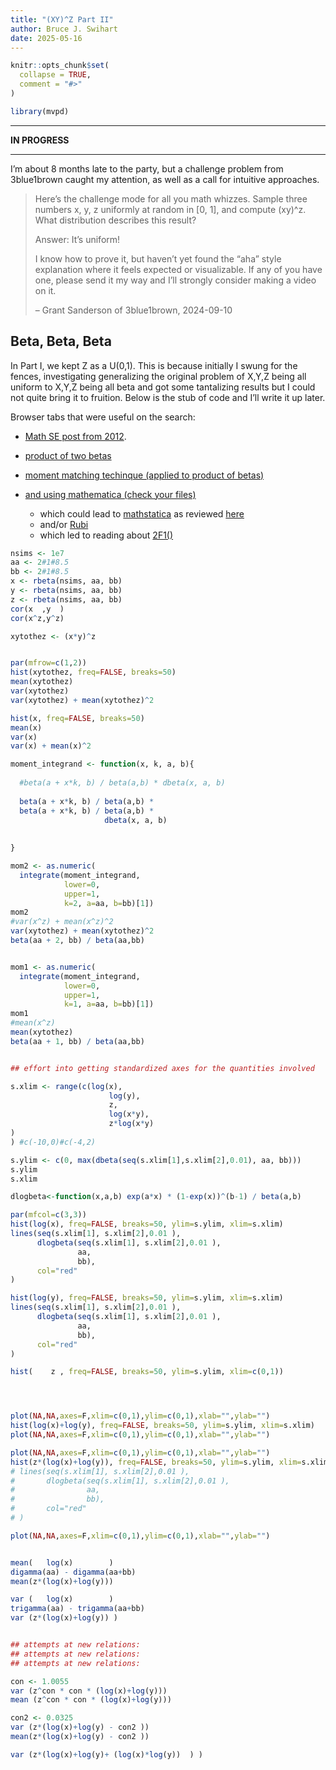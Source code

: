 ```yaml
---
title: "(XY)^Z Part II"
author: Bruce J. Swihart
date: 2025-05-16
---
```


```r
knitr::opts_chunk$set(
  collapse = TRUE,
  comment = "#>"
)
```

```r
library(mvpd)
```

___ 

**IN PROGRESS**

---

I'm about 8 months late to the party, but a challenge problem from 3blue1brown
caught my attention, as well as a call for intuitive approaches.

> Here's the challenge mode for all you math whizzes. Sample three numbers x, y, z uniformly at random in [0, 1], and compute (xy)^z. What distribution describes this result?
>
> Answer: It's uniform!
>
> I know how to prove it, but haven't yet found the "aha" style explanation where it feels expected or visualizable. If any of you have one, please send it my way and I'll strongly consider making a video on it.
>
> -- Grant Sanderson of 3blue1brown, 2024-09-10



## Beta, Beta, Beta

In Part I, we kept Z as a U(0,1).  This is because initially I swung for the fences, investigating generalizing the original problem of X,Y,Z being all uniform to X,Y,Z being all beta and got some tantalizing results but I could not quite bring it to fruition.  Below is the stub of code and I'll write it up later.

Browser tabs that were useful on the search:

  * [Math SE post from 2012](https://math.stackexchange.com/q/261783/180716).  
  
  * [product of two betas](https://math.stackexchange.com/q/1073364/180716)
  
  * [moment matching techinque (applied to product of betas)](https://math.stackexchange.com/a/2440749/180716)
  
  * [and using mathematica (check your files)](https://math.stackexchange.com/a/2441409/180716)
    * which could lead to [mathstatica](http://www.mathstatica.com/) as reviewed [here](http://www.jstatsoft.org/v47/s01/paper)
    * and/or [Rubi](https://rulebasedintegration.org/downloadRubi.html)
    * which led to reading about [2F1()](https://en.wikipedia.org/wiki/Hypergeometric_function#Integral_formulas)

```r

nsims <- 1e7
aa <- 2#1#8.5
bb <- 2#1#8.5
x <- rbeta(nsims, aa, bb)
y <- rbeta(nsims, aa, bb)
z <- rbeta(nsims, aa, bb)
cor(x  ,y  )
cor(x^z,y^z)

xytothez <- (x*y)^z


par(mfrow=c(1,2))
hist(xytothez, freq=FALSE, breaks=50)
mean(xytothez)
var(xytothez)
var(xytothez) + mean(xytothez)^2

hist(x, freq=FALSE, breaks=50)
mean(x)
var(x)
var(x) + mean(x)^2

moment_integrand <- function(x, k, a, b){
  
  #beta(a + x*k, b) / beta(a,b) * dbeta(x, a, b)
  
  beta(a + x*k, b) / beta(a,b) * 
  beta(a + x*k, b) / beta(a,b) * 
                     dbeta(x, a, b)
  
  
}

mom2 <- as.numeric(
  integrate(moment_integrand,
            lower=0,
            upper=1,
            k=2, a=aa, b=bb)[1])
mom2
#var(x^z) + mean(x^z)^2
var(xytothez) + mean(xytothez)^2
beta(aa + 2, bb) / beta(aa,bb)


mom1 <- as.numeric(
  integrate(moment_integrand,
            lower=0,
            upper=1,
            k=1, a=aa, b=bb)[1])
mom1
#mean(x^z)
mean(xytothez)
beta(aa + 1, bb) / beta(aa,bb)


## effort into getting standardized axes for the quantities involved

s.xlim <- range(c(log(x),
                      log(y),
                      z,
                      log(x*y),
                      z*log(x*y)
)
) #c(-10,0)#c(-4,2)

s.ylim <- c(0, max(dbeta(seq(s.xlim[1],s.xlim[2],0.01), aa, bb)))
s.ylim
s.xlim

dlogbeta<-function(x,a,b) exp(a*x) * (1-exp(x))^(b-1) / beta(a,b)

par(mfcol=c(3,3))
hist(log(x), freq=FALSE, breaks=50, ylim=s.ylim, xlim=s.xlim)
lines(seq(s.xlim[1], s.xlim[2],0.01 ),
      dlogbeta(seq(s.xlim[1], s.xlim[2],0.01 ),
               aa,
               bb),
      col="red"
)

hist(log(y), freq=FALSE, breaks=50, ylim=s.ylim, xlim=s.xlim)
lines(seq(s.xlim[1], s.xlim[2],0.01 ),
      dlogbeta(seq(s.xlim[1], s.xlim[2],0.01 ),
               aa,
               bb),
      col="red"
)

hist(    z , freq=FALSE, breaks=50, ylim=s.ylim, xlim=c(0,1))




plot(NA,NA,axes=F,xlim=c(0,1),ylim=c(0,1),xlab="",ylab="")
hist(log(x)+log(y), freq=FALSE, breaks=50, ylim=s.ylim, xlim=s.xlim)
plot(NA,NA,axes=F,xlim=c(0,1),ylim=c(0,1),xlab="",ylab="")

plot(NA,NA,axes=F,xlim=c(0,1),ylim=c(0,1),xlab="",ylab="")
hist(z*(log(x)+log(y)), freq=FALSE, breaks=50, ylim=s.ylim, xlim=s.xlim)
# lines(seq(s.xlim[1], s.xlim[2],0.01 ),
#       dlogbeta(seq(s.xlim[1], s.xlim[2],0.01 ),
#                aa,
#                bb),
#       col="red"
# )

plot(NA,NA,axes=F,xlim=c(0,1),ylim=c(0,1),xlab="",ylab="")


mean(   log(x)        ) 
digamma(aa) - digamma(aa+bb)
mean(z*(log(x)+log(y)))

var (   log(x)        ) 
trigamma(aa) - trigamma(aa+bb)
var (z*(log(x)+log(y)) )


## attempts at new relations:
## attempts at new relations:
## attempts at new relations:

con <- 1.0055
var (z^con * con * (log(x)+log(y)))
mean (z^con * con * (log(x)+log(y)))

con2 <- 0.0325
var (z*(log(x)+log(y) - con2 ))
mean(z*(log(x)+log(y) - con2 ))

var (z*(log(x)+log(y)+ (log(x)*log(y))  ) )
```